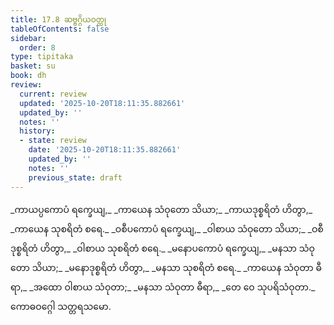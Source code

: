 ```yaml
---
title: 17.8 ဆဗ္ဗဂ္ဂိယဝတ္ထု
tableOfContents: false
sidebar:
  order: 8
type: tipitaka
basket: su
book: dh
review:
  current: review
  updated: '2025-10-20T18:11:35.882661'
  updated_by: ''
  notes: ''
  history:
  - state: review
    date: '2025-10-20T18:11:35.882661'
    updated_by: ''
    notes: ''
    previous_state: draft
---
```



<DynamicBreadcrumb />


<ReviewStatus review={frontmatter.review} showDetails={true} />

<HypothesisAnnotation frontmatter={frontmatter} />

<Division number="231" book="dh" e="ch" v="18" p="47">

<Paragraph number="250" type="verses" book="dh">
_ကာယပ္ပကောပံ ရက္ခေယျ,_  
_ကာယေန သံဝုတော သိယာ;_  
_ကာယဒုစ္စရိတံ ဟိတွာ,_  
_ကာယေန သုစရိတံ စရေ._  

</Paragraph>

</Division>
<Division number="232" book="dh" e="ch" v="18" p="47">

<Paragraph number="251" type="verses" book="dh">
_ဝစီပကောပံ ရက္ခေယျ,_  
_ဝါစာယ သံဝုတော သိယာ;_  
_ဝစီဒုစ္စရိတံ ဟိတွာ,_  
_ဝါစာယ သုစရိတံ စရေ._  

</Paragraph>

</Division>
<Division number="233" book="dh" e="ch" v="18" p="47">

<Paragraph number="252" type="verses" book="dh">
_မနောပကောပံ ရက္ခေယျ,_  
_မနသာ သံဝုတော သိယာ;_  
_မနောဒုစ္စရိတံ ဟိတွာ,_  
_မနသာ သုစရိတံ စရေ._  

</Paragraph>

</Division>
<Division number="234" book="dh" e="ch" v="18" p="47">

<Paragraph number="253" type="verses" book="dh">
_ကာယေန သံဝုတာ ဓီရာ,_  
_အထော ဝါစာယ သံဝုတာ;_  
_မနသာ သံဝုတာ ဓီရာ,_  
_တေ ဝေ သုပရိသံဝုတာ._  


</Paragraph>
</Division>

<Paragraph number="254" type="center" book="dh">
ကောဓဝဂ္ဂေါ သတ္တရသမော.
</Paragraph>